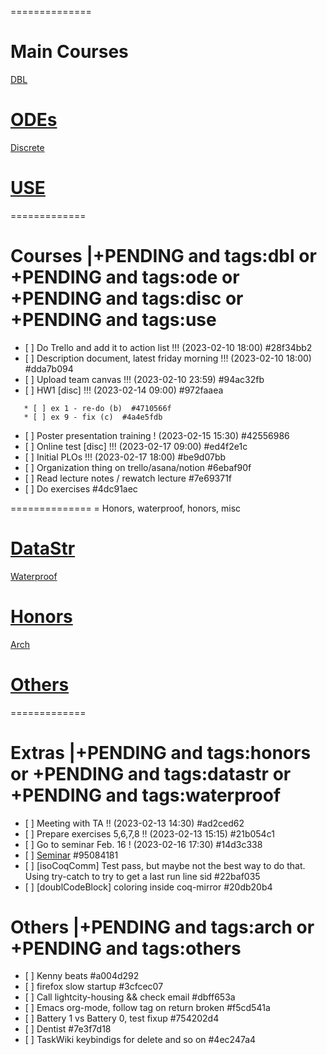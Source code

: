 ==============
= Main Courses
= [[DBL]]
= [[ODEs]]
= [[Discrete]]
= [[USE]] 
==============
= Courses |+PENDING and tags:dbl or +PENDING and tags:ode or +PENDING and tags:disc or +PENDING and tags:use=
* [ ] Do Trello and add it to action list !!! (2023-02-10 18:00)  #28f34bb2
* [ ] Description document, latest friday morning !!! (2023-02-10 18:00)  #dda7b094
* [ ] Upload team canvas !!! (2023-02-10 23:59)  #94ac32fb
* [ ] HW1 [disc] !!! (2023-02-14 09:00)  #972faaea
    * [ ] ex 1 - re-do (b)  #4710566f
    * [ ] ex 9 - fix (c)  #4a4e5fdb
* [ ] Poster presentation training ! (2023-02-15 15:30)  #42556986
* [ ] Online test [disc] !!! (2023-02-17 09:00)  #ed4f2e1c
* [ ] Initial PLOs !!! (2023-02-17 18:00)  #be9d07bb
* [ ] Organization thing on trello/asana/notion  #6ebaf90f
* [ ] Read lecture notes / rewatch lecture  #7e69371f
* [ ] Do exercises  #4dc91aec

==============
= Honors, waterproof, honors, misc 
= [[DataStr]]    
= [[waterproof/waterproof|Waterproof]] 
= [[Honors]]     
= [[Arch]]       
= [[Others]]     
==============
= Extras |+PENDING and tags:honors or +PENDING and tags:datastr or +PENDING and tags:waterproof=
* [ ] Meeting with TA !! (2023-02-13 14:30)  #ad2ced62
* [ ] Prepare exercises 5,6,7,8 !! (2023-02-13 15:15)  #21b054c1
* [ ] Go to seminar Feb. 16 ! (2023-02-16 17:30)  #14d3c338
* [ ] [[GD/GDMain|Seminar]]  #95084181
* [ ] [isoCoqComm] Test pass, but maybe not the best way to do that. Using try-catch to try to get a last run line sid  #22baf035
* [ ] [doublCodeBlock] coloring inside coq-mirror  #20db20b4

= Others |+PENDING and tags:arch or +PENDING and tags:others=
* [ ] Kenny beats  #a004d292
* [ ] firefox slow startup  #3cfcec07
* [ ] Call lightcity-housing && check email  #dbff653a
* [ ] Emacs org-mode, follow tag on return broken  #f5cd541a
* [ ] Battery 1 vs Battery 0, test fixup  #754202d4
* [ ] Dentist  #7e3f7d18
* [ ] TaskWiki keybindigs for delete and so on  #4ec247a4
